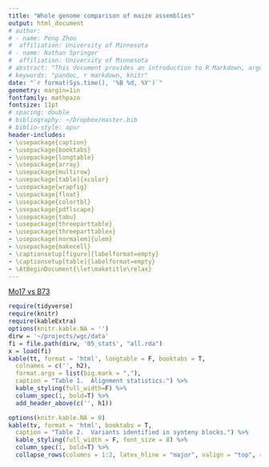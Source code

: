 ```yaml
---
title: "Whole genome comparison of maize assemblies"
output: html_document
# author:
# - name: Peng Zhou
#  affiliation: University of Minnesota
# - name: Nathan Springer
#  affiliation: University of Minnesota
# abstract: "This document provides an introduction to R Markdown, argues for its..."
# keywords: "pandoc, r markdown, knitr"
date: "`r format(Sys.time(), '%B %d, %Y')`"
geometry: margin=1in
fontfamily: mathpazo
fontsize: 11pt
# spacing: double
# bibliography: ~/Dropbox/master.bib
# biblio-style: apsr
header-includes:
- \usepackage{caption}
- \usepackage{booktabs}
- \usepackage{longtable}
- \usepackage{array}
- \usepackage{multirow}
- \usepackage[table]{xcolor}
- \usepackage{wrapfig}
- \usepackage{float}
- \usepackage{colortbl}
- \usepackage{pdflscape}
- \usepackage{tabu}
- \usepackage{threeparttable}
- \usepackage{threeparttablex}
- \usepackage[normalem]{ulem}
- \usepackage{makecell}
- \captionsetup[figure]{labelformat=empty}
- \captionsetup[table]{labelformat=empty}
- \AtBeginDocument{\let\maketitle\relax}
---
```

\pagenumbering{gobble}

[Mo17 vs B73](/data/07_dotplot/Mo17_B73.pdf)

```r
require(tidyverse)
require(knitr)
require(kableExtra)
options(knitr.kable.NA = '')
dirw = '~/projects/wgc/data' 
fi = file.path(dirw, '05_stats', "all.rda")
x = load(fi)
kable(tt, format = 'html', longtable = F, booktabs = T,
  colnames = c('', h2),
  format.args = list(big.mark = ","),
  caption = "Table 1.  Alignment statistics.") %>%
  kable_styling(full_width=F) %>%
  column_spec(1, bold=T) %>%
  add_header_above(c('', h1))
```

\pagebreak
```r
options(knitr.kable.NA = 0)
kable(tv, format = 'html', booktabs = T,
  caption = "Table 2.  Variants identified in synteny blocks.") %>%
  kable_styling(full_width = F, font_size = 8) %>%
  column_spec(1, bold=T) %>%
  collapse_rows(columns = 1:2, latex_hline = "major", valign = "top", row_group_label_position = 'stack')
```

